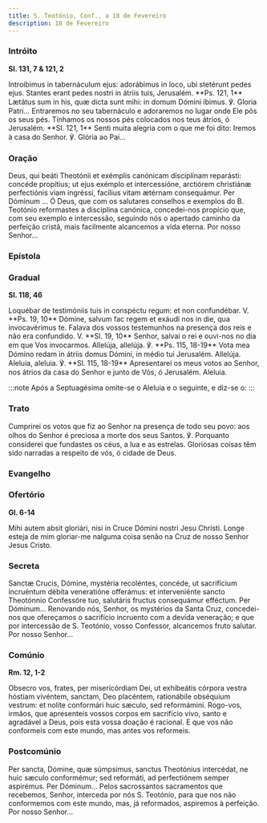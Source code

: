 ```yaml
---
title: S. Teotónio, Conf., a 18 de Fevereiro
description: 18 de Fevereiro
---
```


### Intróito

**Sl. 131, 7 & 121, 2**

<div class="side-by-side not-content">
  <span>
    Introíbimus in tabernáculum ejus: adorábimus in loco, ubi stetérunt pedes ejus. Stantes erant
    pedes nostri in átriis tuis, Jerusalém. **Ps. 121, 1** Lætátus sum in his, quæ dicta sunt mihi:
    in domum Dómini íbimus. ℣. Gloria Patri...
  </span>
  <span>
    Entraremos no seu tabernáculo e adoraremos no lugar onde Ele pôs os seus pés. Tínhamos os nossos
    pés colocados nos teus átrios, ó Jerusalém. **Sl. 121, 1** Senti muita alegria com o que me foi
    dito: Iremos à casa do Senhor. ℣. Glória ao Pai...
  </span>
</div>

### Oração

<div class="side-by-side not-content">
  <span>
    Deus, qui beáti Theotónii et exémplis canónicam disciplínam reparásti: concéde propítius; ut
    ejus exémplo et intercessióne, arctiórem christiánæ perfectiónis viam ingréssi, facílius vitam
    ætérnam consequámur. Per Dóminum ...
  </span>
  <span>
    Ó Deus, que com os salutares conselhos e exemplos do B. Teotónio reformastes a disciplina
    canónica, concedei-nos propício que, com seu exemplo e intercessão, seguindo nós o apertado
    caminho da perfeição cristã, mais facilmente alcancemos a vida eterna. Por nosso Senhor...
  </span>
</div>

### Epístola


<LinkCard href="/missal/comum/16abades#epístola" title="Abades - Missa Os justi" />

### Gradual

**Sl. 118, 46**

<div class="side-by-side not-content">
  <span>
    Loquébar de testimóniis tuis in conspéctu regum: et non confundébar. V. **Ps. 19, 10** Dómine,
    salvum fac regem et exáudi nos in die, qua invocavérimus te.
  </span>
  <span>
    Falava dos vossos testemunhos na presença dos reis e não era confundido. V. **Sl. 19, 10**
    Senhor, salvai o rei e ouvi-nos no dia em que Vos invocarmos.
  </span>
  <span>
    Allelúja, allelúja. ℣. **Ps. 115, 18-19** Vota mea Dómino redam in átriis domus Dómini, in médio
    tui Jerusalém. Allelúja.
  </span>
  <span>
    Aleluia, aleluia. ℣. **Sl. 115, 18-19** Apresentarei os meus votos ao Senhor, nos átrios da casa
    do Senhor e junto de Vós, ó Jerusalém. Aleluia.
  </span>
</div>

:::note
Após a Septuagésima omite-se o Aleluia e o seguinte, e diz-se o:
:::

### Trato

<div class="side-by-side not-content">

<span>

</span>
<span>
Cumprirei os votos que fiz ao Senhor na presença de todo seu povo: aos olhos do Senhor é preciosa a morte dos seus Santos. ℣. Porquanto considerei que fundastes os céus, a lua e as estrelas. Gloriosas coisas têm sido narradas a respeito de vós, ó cidade de Deus.
</span>
</div>

### Evangelho

<LinkCard href="/missal/comum/16abades#evangelho" title="Abades - Missa Os justi" />

### Ofertório

**Gl. 6-14**

<div class="side-by-side not-content">
  <span>Mihi autem absit gloriári, nisi in Cruce Dómini nostri Jesu Christi.</span>
  <span>
    Longe esteja de mim gloriar-me nalguma coisa senão na Cruz de nosso Senhor Jesus Cristo.
  </span>
</div>

### Secreta

<div class="side-by-side not-content">
  <span>
    Sanctæ Crucis, Dómine, mystéria recoléntes, concéde, ut sacrifícium incruéntum débita
    veneratióne offerámus: et interveniénte sancto Theotónnio Confessóre tuo, salutáris fructus
    consequámur efféctum. Per Dóminum...
  </span>
  <span>
    Renovando nós, Senhor, os mystérios da Santa Cruz, concedei-nos que ofereçamos o sacrifício
    incruento com a devida veneração; e que por intercessão de S. Teotónio, vosso Confessor,
    alcancemos fruto salutar. Por nosso Senhor...
  </span>
</div>

### Comúnio

**Rm. 12, 1-2**

<div class="side-by-side not-content">
  <span>
    Obsecro vos, frates, per misericórdiam Dei, ut exhibeátis córpora vestra hóstiam vivéntem,
    sanctam, Deo placéntem, rationábile obséquium vestrum: et nolíte conformári huic sæculo, sed
    reformámini.
  </span>
  <span>
    Rogo-vos, irmãos, que apresenteis vossos corpos em sacrifício vivo, santo e agradável a Deus,
    pois esta vossa doação é racional. E que vos não conformeis com este mundo, mas antes vos
    reformeis.
  </span>
</div>

### Postcomúnio

<div class="side-by-side not-content">
  <span>
    Per sancta, Dómine, quæ súmpsimus, sanctus Theotónius intercédat, ne huic sæculo conformémur;
    sed reformáti, ad perfectiónem semper aspirémus. Per Dóminum...
  </span>
  <span>
    Pelos sacrossantos sacramentos que recebemos, Senhor, interceda por nós S. Teotónio, para que
    nos não conformemos com este mundo, mas, já reformados, aspiremos à perfeição. Por nosso
    Senhor...
  </span>
</div>
